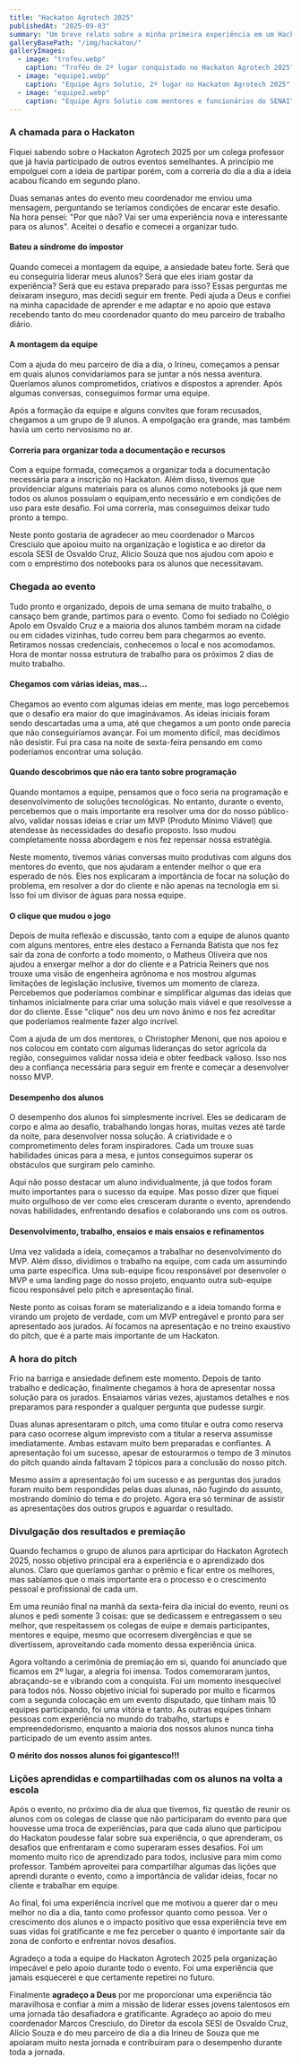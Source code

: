 ```yaml
---
title: "Hackaton Agrotech 2025"
publishedAt: "2025-09-03"
summary: "Um breve relato sobre a minha primeira experiência em um Hackaton com meus alunos"
galleryBasePath: "/img/hackaton/"
galleryImages:
  - image: "trofeu.webp"
    caption: "Troféu de 2º lugar conquistado no Hackaton Agrotech 2025"
  - image: "equipe1.webp"
    caption: "Equipe Agro Solutio, 2º lugar no Hackaton Agrotech 2025"
  - image: "equipe2.webp"
    caption: "Equipe Agro Solutio com mentores e funcionários do SENAI"
---
```


### A chamada para o Hackaton

Fiquei sabendo sobre o Hackaton Agrotech 2025 por um colega professor que já havia participado de outros eventos semelhantes. A princípio me empolguei com a ideia de partipar porém, com a correria do dia a dia a ideia acabou ficando em segundo plano.

Duas semanas antes do evento meu coordenador me enviou uma mensagem, perguntando se teríamos condições de encarar este desafio. Na hora pensei: "Por que não? Vai ser uma experiência nova e interessante para os alunos". Aceitei o desafio e comecei a organizar tudo.

<ImageGallery />

#### Bateu a síndrome do impostor

Quando comecei a montagem da equipe, a ansiedade bateu forte. Será que eu conseguiria liderar meus alunos? Será que eles iriam gostar da experiência? Será que eu estava preparado para isso? Essas perguntas me deixaram inseguro, mas decidi seguir em frente. Pedi ajuda a Deus e confiei na minha capacidade de aprender e me adaptar e no apoio que estava recebendo tanto do meu coordenador quanto do meu parceiro de trabalho diário.

#### A montagem da equipe

Com a ajuda do meu parceiro de dia a dia, o Irineu, começamos a pensar em quais alunos convidaríamos para se juntar a nós nessa aventura. Queríamos alunos comprometidos, criativos e dispostos a aprender. Após algumas conversas, conseguimos formar uma equipe.

Após a formação da equipe e alguns convites que foram recusados, chegamos a um grupo de 9 alunos. A empolgação era grande, mas também havia um certo nervosismo no ar.

#### Correria para organizar toda a documentação e recursos

Com a equipe formada, começamos a organizar toda a documentação necessária para a inscrição no Hackaton. Além disso, tivemos que providenciar alguns materiais para os alunos como notebooks já que nem todos os alunos possuiam o equipam,ento necessário e em condições de uso para este desafio. Foi uma correria, mas conseguimos deixar tudo pronto a tempo.

Neste ponto gostaria de agradecer ao meu coordenador o Marcos Cresciulo que apoiou muito na organização e logística e ao diretor da escola SESI de Osvaldo Cruz, Alicio Souza que nos ajudou com apoio e com o empréstimo dos notebooks para os alunos que necessitavam.

### Chegada ao evento

Tudo pronto e organizado, depois de uma semana de muito trabalho, o cansaço bem grande, partimos para o evento. Como foi sediado no Colégio Apolo em Osvaldo Cruz e a maioria dos alunos também moram na cidade ou em cidades vizinhas, tudo correu bem para chegarmos ao evento. Retiramos nossas credenciais, conhecemos o local e nos acomodamos. Hora de montar nossa estrutura de trabalho para os próximos 2 dias de muito trabalho.

#### Chegamos com várias ideias, mas...

Chegamos ao evento com algumas ideias em mente, mas logo percebemos que o desafio era maior do que imaginávamos. As ideias iniciais foram sendo descartadas uma a uma, até que chegamos a um ponto onde parecia que não conseguiríamos avançar. Foi um momento difícil, mas decidimos não desistir. Fui pra casa na noite de sexta-feira pensando em como poderíamos encontrar uma solução.

#### Quando descobrimos que não era tanto sobre programação

Quando montamos a equipe, pensamos que o foco seria na programação e desenvolvimento de soluções tecnológicas. No entanto, durante o evento, percebemos que o mais importante era resolver uma dor do nosso público-alvo, validar nossas ideias e criar um MVP (Produto Mínimo Viável) que atendesse às necessidades do desafio proposto. Isso mudou completamente nossa abordagem e nos fez repensar nossa estratégia.

Neste momento, tivemos várias conversas muito produtivas com alguns dos mentores do evento, que nos ajudaram a entender melhor o que era esperado de nós. Eles nos explicaram a importância de focar na solução do problema, em resolver a dor do cliente e não apenas na tecnologia em si. Isso foi um divisor de águas para nossa equipe.

#### O clique que mudou o jogo

Depois de muita reflexão e discussão, tanto com a equipe de alunos quanto com alguns mentores, entre eles destaco a Fernanda Batista que nos fez sair da zona de conforto a todo momento, o Matheus Oliveira que nos ajudou a enxergar melhor a dor do cliente e a Patricia Reiners que nos trouxe uma visão de engenheira agrônoma e nos mostrou algumas limitações de legislação inclusive, tivemos um momento de clareza. Percebemos que poderíamos combinar e simplificar algumas das ideias que tínhamos inicialmente para criar uma solução mais viável e que resolvesse a dor do cliente. Esse "clique" nos deu um novo ânimo e nos fez acreditar que poderíamos realmente fazer algo incrível.

Com a ajuda de um dos mentores, o Christopher Menoni, que nos apoiou e nos colocou em contato com algumas lideranças do setor agrícola da região, conseguimos validar nossa ideia e obter feedback valioso. Isso nos deu a confiança necessária para seguir em frente e começar a desenvolver nosso MVP.

#### Desempenho dos alunos

O desempenho dos alunos foi simplesmente incrível. Eles se dedicaram de corpo e alma ao desafio, trabalhando longas horas, muitas vezes até tarde da noite, para desenvolver nossa solução. A criatividade e o comprometimento deles foram inspiradores. Cada um trouxe suas habilidades únicas para a mesa, e juntos conseguimos superar os obstáculos que surgiram pelo caminho.

Aqui não posso destacar um aluno individualmente, já que todos foram muito importantes para o sucesso da equipe. Mas posso dizer que fiquei muito orgulhoso de ver como eles cresceram durante o evento, aprendendo novas habilidades, enfrentando desafios e colaborando uns com os outros.

#### Desenvolvimento, trabalho, ensaios e mais ensaios e refinamentos

Uma vez validada a ideia, começamos a trabalhar no desenvolvimento do MVP. Além disso, dividimos o trabalho na equipe, com cada um assumindo uma parte específica. Uma sub-equipe ficou responsável por desenvoler o MVP e uma landing page do nosso projeto, enquanto outra sub-equipe ficou responsável pelo pitch e apresentação final.

Neste ponto as coisas foram se materializando e a ideia tomando forma e virando um projeto de verdade, com um MVP entregável e pronto para ser apresentado aos jurados. Aí focamos na apresentação e no treino exaustivo do pitch, que é a parte mais importante de um Hackaton.

### A hora do pitch

Frio na barriga e ansiedade definem este momento. Depois de tanto trabalho e dedicação, finalmente chegamos à hora de apresentar nossa solução para os jurados. Ensaiamos várias vezes, ajustamos detalhes e nos preparamos para responder a qualquer pergunta que pudesse surgir.

Duas alunas apresentaram o pitch, uma como titular e outra como reserva para caso ocorrese algum imprevisto com a titular a reserva assumisse imediatamente. Ambas estavam muito bem preparadas e confiantes. A apresentação foi um sucesso, apesar de estourarmos o tempo de 3 minutos do pitch quando ainda faltavam 2 tópicos para a conclusão do nosso pitch.

Mesmo assim a apresentação foi um sucesso e as perguntas dos jurados foram muito bem respondidas pelas duas alunas, não fugindo do assunto, mostrando domínio do tema e do projeto. Agora era só terminar de assistir as apresentações dos outros grupos e aguardar o resultado.

### Divulgação dos resultados e premiação

Quando fechamos o grupo de alunos para aprticipar do Hackaton Agrotech 2025, nosso objetivo principal era a experiência e o aprendizado dos alunos. Claro que queríamos ganhar o prêmio e ficar entre os melhores, mas sabíamos que o mais importante era o processo e o crescimento pessoal e profissional de cada um.

Em uma reunião final na manhã da sexta-feira dia inicial do evento, reuni os alunos e pedi somente 3 coisas: que se dedicassem e entregassem o seu melhor, que respeitassem os colegas de euipe e demais participantes, mentores e equipe, mesmo que ocorresem divergências e que se divertissem, aproveitando cada momento dessa experiência única.

Agora voltando a cerimônia de premiação em si, quando foi anunciado que ficamos em 2º lugar, a alegria foi imensa. Todos comemoraram juntos, abraçando-se e vibrando com a conquista. Foi um momento inesquecível para todos nós. Nosso objetivo inicial foi superado por muito e ficarmos com a segunda colocação em um evento disputado, que tinham mais 10 equipes participando, foi uma vitória e tanto. As outras equipes tinham pessoas com experiência no mundo do trabalho, startups e empreendedorismo, enquanto a maioria dos nossos alunos nunca tinha participado de um evento assim antes.

**O mérito dos nossos alunos foi gigantesco!!!**

### Lições aprendidas e compartilhadas com os alunos na volta a escola

Após o evento, no próximo dia de alua que tivemos, fiz questão de reunir os alunos com os colegas de classe que não participaram do evento para que houvesse uma troca de experiências, para que cada aluno que participou do Hackaton poudesse falar sobre sua experiência, o que aprenderam, os desafios que enfrentaram e como superaram esses desafios. Foi um momento muito rico de aprendizado para todos, inclusive para mim como professor. Também aproveitei para compartilhar algumas das lições que aprendi durante o evento, como a importância de validar ideias, focar no cliente e trabalhar em equipe.

Ao final, foi uma experiência incrível que me motivou a querer dar o meu melhor no dia a dia, tanto como professor quanto como pessoa. Ver o crescimento dos alunos e o impacto positivo que essa experiência teve em suas vidas foi gratificante e me fez perceber o quanto é importante sair da zona de conforto e enfrentar novos desafios.

Agradeço a toda a equipe do Hackaton Agrotech 2025 pela organização impecável e pelo apoio durante todo o evento. Foi uma experiência que jamais esquecerei e que certamente repetirei no futuro.

Finalmente **agradeço a Deus** por me proporcionar uma experiência tão maravilhosa e confiar a mim a missão de liderar esses jovens talentosos em uma jornada tão desafiadora e gratificante. Agradeço ao apoio do meu coordenador Marcos Cresciulo, do Diretor da escola SESI de Osvaldo Cruz, Alicio Souza e do meu parceiro de dia a dia Irineu de Souza que me apoiaram muito nesta jornada e contribuiram para o desempenho durante toda a jornada.
